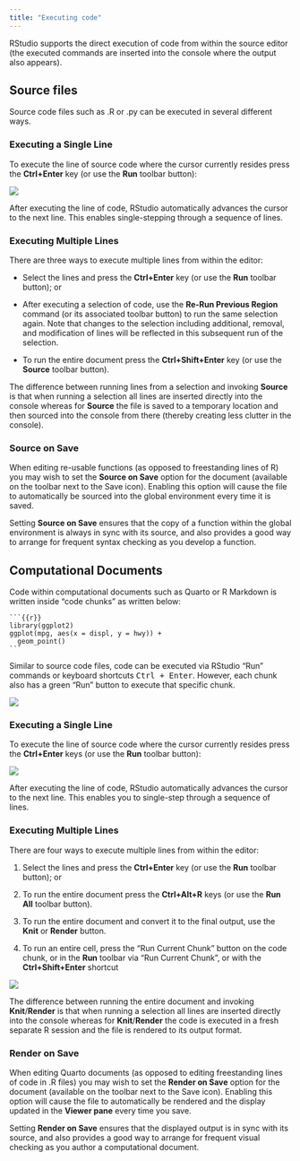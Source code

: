 ```yaml
---
title: "Executing code"
---
```


RStudio supports the direct execution of code from within the source editor (the executed commands are inserted into the console where the output also appears).

## Source files

Source code files such as .R or .py can be executed in several different ways.

### Executing a Single Line

To execute the line of source code where the cursor currently resides press the **Ctrl+Enter** key (or use the **Run** toolbar button):

![](images/run-current-line.png){fig-alt="A screenshot of the RStudio source pane and the 'Run' button."}

After executing the line of code, RStudio automatically advances the cursor to the next line. This enables single-stepping through a sequence of lines.

### Executing Multiple Lines

There are three ways to execute multiple lines from within the editor:

-   Select the lines and press the **Ctrl+Enter** key (or use the **Run** toolbar button); or

-   After executing a selection of code, use the **Re-Run Previous Region** command (or its associated toolbar button) to run the same selection again. Note that changes to the selection including additional, removal, and modification of lines will be reflected in this subsequent run of the selection.

-   To run the entire document press the **Ctrl+Shift+Enter** key (or use the **Source** toolbar button).

The difference between running lines from a selection and invoking **Source** is that when running a selection all lines are inserted directly into the console whereas for **Source** the file is saved to a temporary location and then sourced into the console from there (thereby creating less clutter in the console).

### Source on Save

When editing re-usable functions (as opposed to freestanding lines of R) you may wish to set the **Source on Save** option for the document (available on the toolbar next to the Save icon). Enabling this option will cause the file to automatically be sourced into the global environment every time it is saved.

Setting **Source on Save** ensures that the copy of a function within the global environment is always in sync with its source, and also provides a good way to arrange for frequent syntax checking as you develop a function.

## Computational Documents

Code within computational documents such as Quarto or R Markdown is written inside "code chunks" as written below:

    ```{{r}}
    library(ggplot2)
    ggplot(mpg, aes(x = displ, y = hwy)) +
      geom_point()
    ```

Similar to source code files, code can be executed via RStudio "Run" commands or keyboard shortcuts <kbd>Ctrl + Enter</kbd>. However, each chunk also has a green "Run" button to execute that specific chunk.

![](images/document-chunk.png){fig-alt="A screenshot of a R code chunk in Quarto. It primarily consists of 3x backticks, curly brackets, and a language engine with code inside the backticks"}

### Executing a Single Line

To execute the line of source code where the cursor currently resides press the **Ctrl+Enter** keys (or use the **Run** toolbar button):

![](images/quarto-execute-line.png){fig-alt="A screenshot of a '.qmd' document, highlighting the Run menu and the ability to run selected highlighted lines."}

After executing the line of code, RStudio automatically advances the cursor to the next line. This enables you to single-step through a sequence of lines.

### Executing Multiple Lines

There are four ways to execute multiple lines from within the editor:

1.  Select the lines and press the **Ctrl+Enter** key (or use the **Run** toolbar button); or

2.  To run the entire document press the **Ctrl+Alt+R** keys (or use the **Run All** toolbar button).

3.  To run the entire document and convert it to the final output, use the **Knit** or **Render** button.

4.  To run an entire cell, press the "Run Current Chunk" button on the code chunk, or in the **Run** toolbar via "Run Current Chunk", or with the **Ctrl+Shift+Enter** shortcut

![](images/quarto-execute-line-labeled.png){fig-alt="A screenshot of a '.qmd' file, the Run select lines button, the Run All lines button, the Render button, and the Run current chunk button."}

The difference between running the entire document and invoking **Knit**/**Render** is that when running a selection all lines are inserted directly into the console whereas for **Knit**/**Render** the code is executed in a fresh separate R session and the file is rendered to its output format.

### Render on Save

When editing Quarto documents (as opposed to editing freestanding lines of code in .R files) you may wish to set the **Render on Save** option for the document (available on the toolbar next to the Save icon). Enabling this option will cause the file to automatically be rendered and the display updated in the **Viewer pane** every time you save.

Setting **Render on Save** ensures that the displayed output is in sync with its source, and also provides a good way to arrange for frequent visual checking as you author a computational document.
